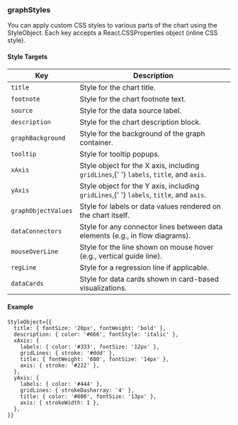 ### graphStyles

You can apply custom CSS styles to various parts of the chart using the StyleObject. Each key accepts a React.CSSProperties object (inline CSS style).

#### Style Targets

<table>
  <thead>
    <tr>
      <th>Key</th>
      <th>Description</th>
    </tr>
  </thead>
  <tbody>
    <tr>
      <td>
        <code>title</code>
      </td>
      <td>Style for the chart title.</td>
    </tr>
    <tr>
      <td>
        <code>footnote</code>
      </td>
      <td>Style for the chart footnote text.</td>
    </tr>
    <tr>
      <td>
        <code>source</code>
      </td>
      <td>Style for the data source label.</td>
    </tr>
    <tr>
      <td>
        <code>description</code>
      </td>
      <td>Style for the chart description block.</td>
    </tr>
    <tr>
      <td>
        <code>graphBackground</code>
      </td>
      <td>Style for the background of the graph container.</td>
    </tr>
    <tr>
      <td>
        <code>tooltip</code>
      </td>
      <td>Style for tooltip popups.</td>
    </tr>
    <tr>
      <td>
        <code>xAxis</code>
      </td>
      <td>
        Style object for the X axis, including <code>gridLines</code>,{' '}
        <code>labels</code>, <code>title</code>, and <code>axis</code>.
      </td>
    </tr>
    <tr>
      <td>
        <code>yAxis</code>
      </td>
      <td>
        Style object for the Y axis, including <code>gridLines</code>,{' '}
        <code>labels</code>, <code>title</code>, and <code>axis</code>.
      </td>
    </tr>
    <tr>
      <td>
        <code>graphObjectValues</code>
      </td>
      <td>Style for labels or data values rendered on the chart itself.</td>
    </tr>
    <tr>
      <td>
        <code>dataConnectors</code>
      </td>
      <td>
        Style for any connector lines between data elements (e.g., in flow
        diagrams).
      </td>
    </tr>
    <tr>
      <td>
        <code>mouseOverLine</code>
      </td>
      <td>
        Style for the line shown on mouse hover (e.g., vertical guide line).
      </td>
    </tr>
    <tr>
      <td>
        <code>regLine</code>
      </td>
      <td>Style for a regression line if applicable.</td>
    </tr>
    <tr>
      <td>
        <code>dataCards</code>
      </td>
      <td>Style for data cards shown in card-based visualizations.</td>
    </tr>
  </tbody>
</table>

#### Example

```tsx
StyleObject={{
  title: { fontSize: '20px', fontWeight: 'bold' },
  description: { color: '#666', fontStyle: 'italic' },
  xAxis: {
    labels: { color: '#333', fontSize: '12px' },
    gridLines: { stroke: '#ddd' },
    title: { fontWeight: '600', fontSize: '14px' },
    axis: { stroke: '#222' },
  },
  yAxis: {
    labels: { color: '#444' },
    gridLines: { strokeDasharray: '4' },
    title: { color: '#000', fontSize: '13px' },
    axis: { strokeWidth: 1 },
  },
}}
```
